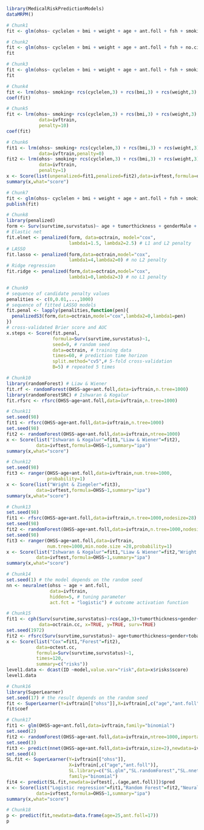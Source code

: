 ```r
library(MedicalRiskPredictionModels)
dataMRPM() 
```

```r
# Chunk1
fit <- glm(ohss~ cyclelen + bmi + weight + age + ant.foll + fsh + smoking + no.cig.d + ovolume,data=ivftrain,family="binomial") 
```

```r
# Chunk2
fit <- glm(ohss~ cyclelen + bmi + weight + age + ant.foll + fsh + no.cig.d + ovolume,data=ivftrain,family="binomial")
fit 
```

```r
# Chunk3
fit <- glm(ohss~ cyclelen + bmi + weight + age + ant.foll + fsh + smoking + ovolume,data=ivftrain,family="binomial")
fit 
```

```r
# Chunk4
fit <- lrm(ohss~ smoking+ rcs(cyclelen,3) + rcs(bmi,3) + rcs(weight,3) + rcs(age,3) + rcs(ant.foll,3) + rcs(fsh,3) + rcs(ovolume,3),data=ivftrain)
coef(fit) 
```

```r
# Chunk5
fit <- lrm(ohss~ smoking+ rcs(cyclelen,3) + rcs(bmi,3) + rcs(weight,3) + rcs(age,3) + rcs(ant.foll,3) + rcs(fsh,3) + rcs(ovolume,3),
            data=ivftrain,
            penalty=10)
coef(fit) 
```

```r
# Chunk6
fit1 <- lrm(ohss~ smoking+ rcs(cyclelen,3) + rcs(bmi,3) + rcs(weight,3) + rcs(age,3) + rcs(ant.foll,3) + rcs(fsh,3) + rcs(ovolume,3),
            data=ivftrain,penalty=0)
fit2 <- lrm(ohss~ smoking+ rcs(cyclelen,3) + rcs(bmi,3) + rcs(weight,3) + rcs(age,3) + rcs(ant.foll,3) + rcs(fsh,3) + rcs(ovolume,3),
            data=ivftrain,
            penalty=1)
x <- Score(list(unpenalized=fit1,penalized=fit2),data=ivftest,formula=ohss~1)
summary(x,what="score") 
```

```r
# Chunk7
fit <- glm(ohss~ cyclelen + bmi + weight + age + ant.foll + fsh + smoking + ovolume,data=ivftrain,family="binomial")
publish(fit) 
```

```r
# Chunk8
library(penalized)
form <- Surv(survtime,survstatus)~ age + tumorthickness + genderMale + tobaccoNever + deep.invasionYes + siteFloor.of.Mouth + siteHard.Palate + siteLower.Gum + siteRetromolar.Trigone + siteTongue + siteUpper.Gum + raceNonCauc + x.posnodes + tumormaxdimension + vascular.invasionYes
# Elastic net
fit.elnet <- penalized(form, data=octrain, model="cox",
                       lambda1=1.5, lambda2=2.5) # L1 and L2 penalty 
# LASSO
fit.lasso <- penalized(form,data=octrain,model="cox",
                       lambda1=4,lambda2=0) # no L2 penalty 
# Ridge regression
fit.ridge <- penalized(form,data=octrain,model="cox",
                       lambda1=0,lambda2=3) # no L1 penalty  
```

```r
# Chunk9
# sequence of candidate penalty values 
penalities <- c(0,0.01,...,1000)
# sequence of fitted LASSO models
fit.penal <- lapply(penalities,function(pen){
  penalizedS3(form,data=octrain,model="cox",lambda2=0,lambda1=pen)
})
# cross-validated Brier score and AUC
x.steps <- Score(fit.penal, 
                 formula=Surv(survtime,survstatus)~1,
                 seed=9, # random seed
                 data=octrain, # training data
                 times=60, # prediction time horizon
                 split.method="cv5",# 5-fold cross-validation
                 B=5) # repeated 5 times 
```

```r
# Chunk10
library(randomForest) # Liaw & Wiener
fit.rf <- randomForest(OHSS~age+ant.foll,data=ivftrain,n.tree=1000)
library(randomForestSRC) # Ishwaran & Kogalur
fit.rfsrc <- rfsrc(OHSS~age+ant.foll,data=ivftrain,n.tree=1000) 
```

```r
# Chunk11
set.seed(98)
fit1 <- rfsrc(OHSS~age+ant.foll,data=ivftrain,n.tree=1000)
set.seed(98)
fit2 <- randomForest(OHSS~age+ant.foll,data=ivftrain,ntree=1000)
x <- Score(list("Ishwaran & Kogalur"=fit1,"Liaw & Wiener"=fit2),
           data=ivftest,formula=OHSS~1,summary="ipa")
summary(x,what="score") 
```

```r
# Chunk12
set.seed(98)
fit3 <- ranger(OHSS~age+ant.foll,data=ivftrain,num.tree=1000,
               probability=1)
x <- Score(list("Wright & Ziegeler"=fit3),
           data=ivftest,formula=OHSS~1,summary="ipa")
summary(x,what="score") 
```

```r
# Chunk13
set.seed(98)
fit1 <- rfsrc(OHSS~age+ant.foll,data=ivftrain,n.tree=1000,nodesize=28)
set.seed(98)
fit2 <- randomForest(OHSS~age+ant.foll,data=ivftrain,n.tree=1000,nodesize=28)
set.seed(98)
fit3 <- ranger(OHSS~age+ant.foll,data=ivftrain,
               num.tree=1000,min.node.size =28,probability=1)
x <- Score(list("Ishwaran & Kogalur"=fit1,"Liaw & Wiener"=fit2,"Wright & Ziegeler"=fit3),
           data=ivftest,formula=OHSS~1,summary="ipa")
summary(x,what="score") 
```

```r
# Chunk14
set.seed(1) # the model depends on the random seed
nn <- neuralnet(ohss ~ age + ant.foll,
                data=ivftrain,
                hidden=5, # tuning parameter 
                act.fct = "logistic") # outcome activation function 
```

```r
# Chunk15
fit1 <- cph(Surv(survtime,survstatus)~rcs(age,3)+tumorthickness+gender+tobacco+deep.invasion+site+race+x.posnodes+tumormaxdimension+vascular.invasion,
            data=octrain.cc, x=TRUE, y=TRUE, surv=TRUE)
set.seed(1972)
fit2 <- rfsrc(Surv(survtime,survstatus)~ age+tumorthickness+gender+tobacco+deep.invasion+site+race+x.posnodes+tumormaxdimension+vascular.invasion,data=octrain.cc)
x <- Score(list("Cox"=fit1,"Forest"=fit2),
           data=octest.cc,
           formula=Surv(survtime,survstatus)~1,
           times=120,
           summary=c("risks"))
level1.data <- dcast(ID ~model,value.var="risk",data=x$risks$score)
level1.data 
```

```r
# Chunk16
library(SuperLearner)
set.seed(17) # the result depends on the random seed
fit <- SuperLearner(Y=ivftrain[["ohss"]],X=ivftrain[,c("age","ant.foll")],SL.library=c("SL.glm","SL.randomForest","SL.nnet"),family="binomial")
fit$coef 
```

```r
# Chunk17
fit1 <- glm(OHSS~age+ant.foll,data=ivftrain,family="binomial")
set.seed(2)
fit2 <- randomForest(OHSS~age+ant.foll,data=ivftrain,ntree=1000,importance=0)
set.seed(3)
fit3 <- predict(nnet(OHSS~age+ant.foll,data=ivftrain,size=2),newdata=ivftest)
set.seed(4)
SL.fit <- SuperLearner(Y=ivftrain[["ohss"]],
                       X=ivftrain[,c("age","ant.foll")],
                       SL.library=c("SL.glm","SL.randomForest","SL.nnet"),
                       family="binomial")
fit4 <- predict(SL.fit,newdata=ivftest[,.(age,ant.foll)])$pred
x <- Score(list("Logistic regression"=fit1,"Random Forest"=fit2,"Neural net"=fit3,"super learner"=fit4),
           data=ivftest,formula=OHSS~1,summary="ipa")
summary(x,what="score") 
```

```r
# Chunk18
p <- predict(fit,newdata=data.frame(age=25,ant.foll=17))
p 
```

